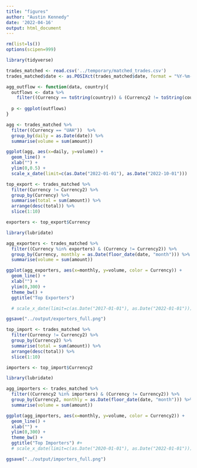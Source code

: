 ```yaml
---
title: "figures"
author: "Austin Kennedy"
date: '2022-04-16'
output: html_document
---
```



```r
rm(list=ls())
options(scipen=999)
```


```r
library(tidyverse)
```

```r
trades_matched <- read.csv('../temporary/matched_trades.csv')
trades_matched$date <- as.POSIXct(trades_matched$date, format = "%Y-%m-%d %H:%M:%S", tz = "UTC")
```


```r

agg_outflow <- function(data, country){
  outflows <- data %>%
    filter((Currency == toString(country)) & (Currency2 != toString(country)))
  
  p <- ggplot(outflows)
}

```


```r
agg <- trades_matched %>%
  filter((Currency == "UAH"))  %>%
  group_by(daily = as.Date(date)) %>%
  summarise(volume = sum(amount))

ggplot(agg, aes(x=daily, y=volume)) +
  geom_line() +
  xlab("") +
  ylim(0,0.5) +
  scale_x_date(limit=c(as.Date("2022-01-01"), as.Date("2022-10-01")))
```

```r
top_export <- trades_matched %>%
  filter(Currency != Currency2) %>%
  group_by(Currency) %>%
  summarise(total = sum(amount)) %>%
  arrange(desc(total)) %>%
  slice(1:10)

exporters <- top_export$Currency

library(lubridate)

agg_exporters <- trades_matched %>%
  filter((Currency %in% exporters) & (Currency != Currency2)) %>%
  group_by(Currency, monthly = as.Date(floor_date(date, "month"))) %>%
  summarise(volume = sum(amount))

ggplot(agg_exporters, aes(x=monthly, y=volume, color = Currency)) +
  geom_line() +
  xlab("") +
  ylim(0,300) +
  theme_bw() +
  ggtitle("Top Exporters")

  # scale_x_date(limit=c(as.Date("2017-01-01"), as.Date("2022-01-01")))

ggsave("../output/exporters_full.png")

```

```r
top_import <- trades_matched %>%
  filter(Currency != Currency2) %>%
  group_by(Currency2) %>%
  summarise(total = sum(amount)) %>%
  arrange(desc(total)) %>%
  slice(1:10)

importers <- top_import$Currency2

library(lubridate)

agg_importers <- trades_matched %>%
  filter((Currency2 %in% importers) & (Currency != Currency2)) %>%
  group_by(Currency2, monthly = as.Date(floor_date(date, "month"))) %>%
  summarise(volume = sum(amount))

ggplot(agg_importers, aes(x=monthly, y=volume, color = Currency2)) +
  geom_line() +
  xlab("") +
  ylim(0,300) +
  theme_bw() +
  ggtitle("Top Importers") #+
  # scale_x_date(limit=c(as.Date("2020-01-01"), as.Date("2022-01-01")))

ggsave("../output/importers_full.png")
```





